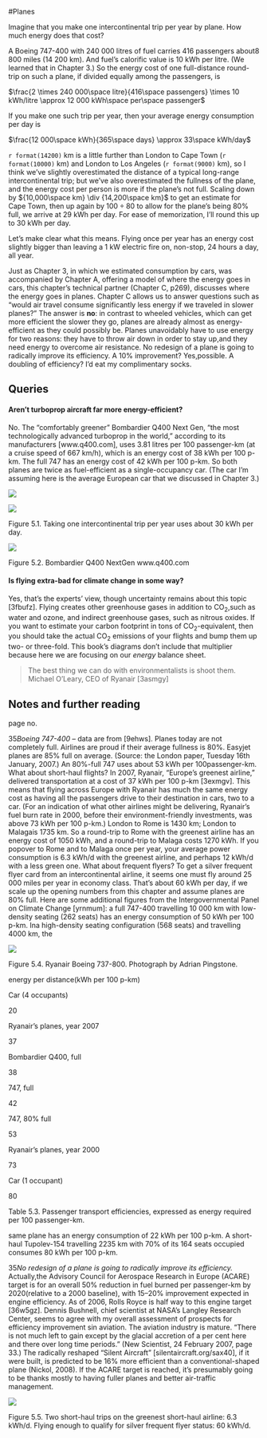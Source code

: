 #Planes

Imagine that you make one intercontinental trip per year by plane.
How much energy does that cost?

A Boeing 747-400 with 240 000 litres of fuel carries 416 passengers
about8 800 miles (14 200 km). And fuel's calorific value is 10 kWh per
litre. (We learned that in Chapter 3.) So the energy cost of one
full-distance round-trip on such a plane, if divided equally among the
passengers, is

$\frac{2 \times 240 000\space litre}{416\space passengers} \times 10 kWh/litre \approx 12 000 kWh\space per\space passenger$

If you make one such trip per year, then your average energy
consumption per day is

$\frac{12 000\space kWh}{365\space days} \approx 33\space kWh/day$

`r format(14200)` km is a little further than London to Cape Town (`r format(10000)` km)
and London to Los Angeles (`r format(9000)` km), so I think we've slightly
overestimated the distance of a typical long-range intercontinental trip;
but we've also overestimated the fullness of the plane, and the energy
cost per person is more if the plane's not full. Scaling down by ${10,000\space km} \div {14,200\space km}$ to get an estimate for Cape Town, then up again by $100 \div 80$ to
allow for the plane's being 80% full, we arrive at 29 kWh per day. For
ease of memorization, I'll round this up to 30 kWh per day.

Let's make clear what this means. Flying once per year has an energy cost
slightly bigger than leaving a 1 kW electric fire on, non-stop, 24
hours a day, all year.

Just as Chapter 3, in which we estimated consumption by cars,
was accompanied by Chapter A, offering a model of where the energy goes
in cars, this chapter's technical partner (Chapter C, p269), discusses
where the energy goes in planes. Chapter C allows us to answer questions
such as "would air travel consume significantly less energy if we
traveled in slower planes?"  The answer is **no**: in contrast to wheeled
vehicles, which can get more efficient the slower they go, planes are
already almost as energy-efficient as they could possibly be. Planes
unavoidably have to use energy for two reasons: they have to throw air
down in order to stay up,and they need energy to overcome air
resistance. No redesign of a plane is going to radically improve its
efficiency. A 10% improvement? Yes,possible. A doubling of efficiency?
I'd eat my complimentary socks.

Queries
-------

#### Aren't turboprop aircraft far more energy-efficient?

No. The "comfortably greener"  Bombardier Q400 Next Gen, "the
most technologically advanced turboprop in the world,"  according to its
manufacturers [www.q400.com], uses 3.81 litres per 100 passenger-km (at a
cruise speed of 667 km/h), which is an energy cost of 38 kWh per 100
p-km. The full 747 has an energy cost of 42 kWh per 100 p-km. So both
planes are twice as fuel-efficient as a single-occupancy car. (The car
I'm assuming here is the average European car that we discussed in
Chapter 3.)

![](images/figure334.png)

![](images/figure29.png)

Figure 5.1. Taking one intercontinental trip per year uses about 30 kWh
per day.

![](images/figure30.png)

Figure 5.2. Bombardier Q400 NextGen www.q400.com


#### Is flying extra-bad for climate change in some way?

Yes, that's the experts' view, though uncertainty remains about
this topic [3fbufz]. Flying creates other greenhouse gases in addition to
CO~2~,such as water and ozone, and indirect greenhouse gases, such as
nitrous oxides. If you want to estimate your carbon footprint in tons of
CO~2~-equivalent, then you should take the actual CO~2~ emissions of
your flights and bump them up two- or three-fold. This book's diagrams
don't include that multiplier because here we are focusing on our
*energy* balance sheet.

> The best thing we can do with environmentalists is shoot them. Michael
> O'Leary, CEO of Ryanair [3asmgy]

Notes and further reading
-------------------------

page no.

35*Boeing 747-400* – data are from [9ehws]. Planes today are not
completely full. Airlines are proud if their average fullness is 80%.
Easyjet planes are 85% full on average. (Source: the London paper, Tuesday
16th January, 2007.) An 80%-full 747 uses about 53 kWh per
100passenger-km. What about short-haul flights? In 2007, Ryanair,
"Europe's greenest airline," delivered transportation at a cost of 37 kWh
per 100 p-km [3exmgv]. This means that flying across Europe with Ryanair
has much the same energy cost as having all the passengers drive to their
destination in cars, two to a car. (For an indication of what other
airlines might be delivering, Ryanair's fuel burn rate in 2000, before
their environment-friendly investments, was above 73 kWh per 100 p-km.)
London to Rome is 1430 km; London to Malagais 1735 km. So a round-trip
to Rome with the greenest airline has an energy cost of 1050 kWh, and a
round-trip to Malaga costs 1270 kWh. If you popover to Rome and to
Malaga once per year, your average power consumption is 6.3 kWh/d with
the greenest airline, and perhaps 12 kWh/d with a less green one. What
about frequent flyers? To get a silver frequent flyer card from an
intercontinental airline, it seems one must fly around 25 000 miles per
year in economy class. That's about 60 kWh per day, if we scale up the
opening numbers from this chapter and assume planes are 80% full. Here are
some additional figures from the Intergovernmental Panel on Climate
Change [yrnmum]: a full 747-400 travelling 10 000 km with
low-density seating (262 seats) has an energy consumption of 50 kWh per
100 p-km. Ina high-density seating configuration (568 seats) and
travelling 4000 km, the

![](images/figure31.png)

Figure 5.4. Ryanair Boeing 737-800. Photograph by Adrian Pingstone.

energy per distance(kWh per 100 p-km)

Car (4 occupants)

20

Ryanair's planes, year 2007

37

Bombardier Q400, full

38

747, full

42

747, 80% full

53

Ryanair's planes, year 2000

73

Car (1 occupant)

80

Table 5.3. Passenger transport efficiencies, expressed as energy
required per 100 passenger-km.

same plane has an energy consumption of 22 kWh per 100 p-km. A
short-haul Tupolev-154 travelling 2235 km with 70% of its 164 seats
occupied consumes 80 kWh per 100 p-km.

35*No redesign of a plane is going to radically improve its efficiency.*
Actually,the Advisory Council for Aerospace Research in Europe (ACARE)
target is for an overall 50% reduction in fuel burned per passenger-km by
2020(relative to a 2000 baseline), with 15–20% improvement expected in
engine efficiency. As of 2006, Rolls Royce is half way to this engine
target [36w5gz]. Dennis Bushnell, chief scientist at NASA's Langley
Research Center, seems to agree with my overall assessment of prospects
for efficiency improvement sin aviation. The aviation industry is mature.
"There is not much left to gain except by the glacial accretion of a per
cent here and there over long time periods."  (New Scientist, 24 February
2007, page 33.) The radically reshaped "Silent Aircraft" 
[silentaircraft.org/sax40], if it were built, is predicted to be 16% more
efficient than a conventional-shaped plane (Nickol, 2008). If the ACARE
target is reached, it's presumably going to be thanks mostly to having
fuller planes and better air-traffic management.

![](images/figure32.png)

Figure 5.5. Two short-haul trips on the greenest short-haul airline: 6.3
kWh/d. Flying enough to qualify for silver frequent flyer status: 60
kWh/d.
